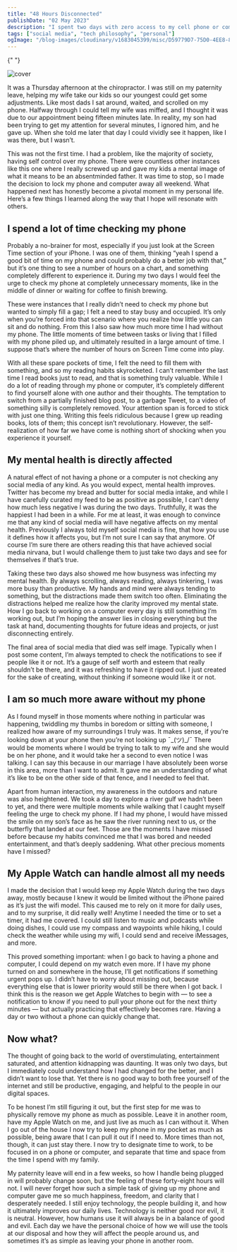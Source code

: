```yaml
---
title: "48 Hours Disconnected"
publishDate: "02 May 2023"
description: "I spent two days with zero access to my cell phone or computer, and this is what I discovered"
tags: ["social media", "tech philosophy", "personal"]
ogImage: "/blog-images/cloudinary/v1683045399/misc/D59779D7-75D0-4EE8-8C39-6C3EDA5D5CFC_1_105_c_hbikqe.jpg"
---
```



<OutLinkButton
	link="https://open.substack.com/pub/stevedsimkins/p/48-hours-disconnected?r=1iyrw0&utm_campaign=post&utm_medium=web"
	site="Substack"
	image={substack}
/>{" "}

![cover](/blog-images/cloudinary/v1683045399/misc/D59779D7-75D0-4EE8-8C39-6C3EDA5D5CFC_1_105_c_hbikqe.jpg)

It was a Thursday afternoon at the chiropractor. I was still on my paternity leave, helping my wife take our kids so our youngest could get some adjustments. Like most dads I sat around, waited, and scrolled on my phone. Halfway through I could tell my wife was miffed, and I thought it was due to our appointment being fifteen minutes late. In reality, my son had been trying to get my attention for several minutes, I ignored him, and he gave up. When she told me later that day I could vividly see it happen, like I was there, but I wasn’t.

This was not the first time. I had a problem, like the majority of society, having self control over my phone. There were countless other instances like this one where I really screwed up and gave my kids a mental image of what it means to be an absentminded father. It was time to stop, so I made the decision to lock my phone and computer away all weekend. What happened next has honestly become a pivotal moment in my personal life. Here’s a few things I learned along the way that I hope will resonate with others.

## I spend a lot of time checking my phone

Probably a no-brainer for most, especially if you just look at the Screen Time section of your iPhone. I was one of them, thinking “yeah I spend a good bit of time on my phone and could probably do a better job with that,” but it’s one thing to see a number of hours on a chart, and something completely different to experience it. During my two days I would feel the urge to check my phone at completely unnecessary moments, like in the middle of dinner or waiting for coffee to finish brewing.

These were instances that I really didn’t need to check my phone but wanted to simply fill a gap; I felt a need to stay busy and occupied. It’s only when you’re forced into that scenario where you realize how little you can sit and do nothing. From this I also saw how much more time I had without my phone. The little moments of time between tasks or living that I filled with my phone piled up, and ultimately resulted in a large amount of time. I suppose that’s where the number of hours on Screen Time come into play.

With all these spare pockets of time, I felt the need to fill them with something, and so my reading habits skyrocketed. I can’t remember the last time I read books just to read, and that is something truly valuable. While I do a lot of reading through my phone or computer, it’s completely different to find yourself alone with one author and their thoughts. The temptation to switch from a partially finished blog post, to a garbage Tweet, to a video of something silly is completely removed. Your attention span is forced to stick with just one thing. Writing this feels ridiculous because I grew up reading books, lots of them; this concept isn’t revolutionary. However, the self-realization of how far we have come is nothing short of shocking when you experience it yourself.

## My mental health is directly affected

A natural effect of not having a phone or a computer is not checking any social media of any kind. As you would expect, mental health improves. Twitter has become my bread and butter for social media intake, and while I have carefully curated my feed to be as positive as possible, I can’t deny how much less negative I was during the two days. Truthfully, it was the happiest I had been in a while. For me at least, it was enough to convince me that any kind of social media will have negative affects on my mental health. Previously I always told myself social media is fine, that how you use it defines how it affects you, but I’m not sure I can say that anymore. Of course I’m sure there are others reading this that have achieved social media nirvana, but I would challenge them to just take two days and see for themselves if that’s true.

Taking these two days also showed me how busyness was infecting my mental health. By always scrolling, always reading, always tinkering, I was more busy than productive. My hands and mind were always tending to something, but the distractions made them switch too often. Eliminating the distractions helped me realize how the clarity improved my mental state. How I go back to working on a computer every day is still something I’m working out, but I’m hoping the answer lies in closing everything but the task at hand, documenting thoughts for future ideas and projects, or just disconnecting entirely.

The final area of social media that died was self image. Typically when I post some content, I’m always tempted to check the notifications to see if people like it or not. It’s a gauge of self worth and esteem that really shouldn’t be there, and it was refreshing to have it ripped out. I just created for the sake of creating, without thinking if someone would like it or not.

## I am so much more aware without my phone

As I found myself in those moments where nothing in particular was happening, twiddling my thumbs in boredom or sitting with someone, I realized how aware of my surroundings I truly was. It makes sense, if you’re looking down at your phone then you’re not looking up ¯\_(ツ)\_/¯ There would be moments where I would be trying to talk to my wife and she would be on her phone, and it would take her a second to even notice I was talking. I can say this because in our marriage I have absolutely been worse in this area, more than I want to admit. It gave me an understanding of what it’s like to be on the other side of that fence, and I needed to feel that.

Apart from human interaction, my awareness in the outdoors and nature was also heightened. We took a day to explore a river gulf we hadn’t been to yet, and there were multiple moments while walking that I caught myself feeling the urge to check my phone. If I had my phone, I would have missed the smile on my son’s face as he saw the river running next to us, or the butterfly that landed at our feet. Those are the moments I have missed before because my habits convinced me that I was bored and needed entertainment, and that’s deeply saddening. What other precious moments have I missed?

## My Apple Watch can handle almost all my needs

I made the decision that I would keep my Apple Watch during the two days away, mostly because I knew it would be limited without the iPhone paired as it’s just the wifi model. This caused me to rely on it more for daily uses, and to my surprise, it did really well! Anytime I needed the time or to set a timer, it had me covered. I could still listen to music and podcasts while doing dishes, I could use my compass and waypoints while hiking, I could check the weather while using my wifi, I could send and receive iMessages, and more.

This proved something important: when I go back to having a phone and computer, I could depend on my watch even more. If I have my phone turned on and somewhere in the house, I’ll get notifications if something urgent pops up. I didn’t have to worry about missing out, because everything else that is lower priority would still be there when I got back. I think this is the reason we get Apple Watches to begin with — to see a notification to know if you need to pull your phone out for the next thirty minutes — but actually practicing that effectively becomes rare. Having a day or two without a phone can quickly change that.

## Now what?

The thought of going back to the world of overstimulating, entertainment saturated, and attention kidnapping was daunting. It was only two days, but I immediately could understand how I had changed for the better, and I didn’t want to lose that. Yet there is no good way to both free yourself of the internet and still be productive, engaging, and helpful to the people in our digital spaces.

To be honest I’m still figuring it out, but the first step for me was to physically remove my phone as much as possible. Leave it in another room, have my Apple Watch on me, and just live as much as I can without it. When I go out of the house I now try to keep my phone in my pocket as much as possible, being aware that I can pull it out if I need to. More times than not, though, it can just stay there. I now try to designate time to work, to be focused in on a phone or computer, and separate that time and space from the time I spend with my family.

My paternity leave will end in a few weeks, so how I handle being plugged in will probably change soon, but the feeling of these forty-eight hours will not. I will never forget how such a simple task of giving up my phone and computer gave me so much happiness, freedom, and clarity that I desperately needed. I still enjoy technology, the people building it, and how it ultimately improves our daily lives. Technology is neither good nor evil, it is neutral. However, how humans use it will always be in a balance of good and evil. Each day we have the personal choice of how we will use the tools at our disposal and how they will affect the people around us, and sometimes it’s as simple as leaving your phone in another room.
